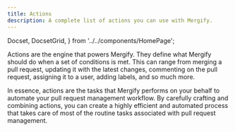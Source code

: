 ```yaml
---
title: Actions
description: A complete list of actions you can use with Mergify.
---
```


  Docset,
  DocsetGrid,
} from '../../components/HomePage';

Actions are the engine that powers Mergify. They define what Mergify should do
when a set of conditions is met. This can range from merging a pull request,
updating it with the latest changes, commenting on the pull request, assigning
it to a user, adding labels, and so much more.

In essence, actions are the tasks that Mergify performs on your behalf to
automate your pull request management workflow. By carefully crafting and
combining actions, you can create a highly efficient and automated process
that takes care of most of the routine tasks associated with pull request
management.

<DocsetGrid>
  <Docset
    title="Assign"
    description="Assign a pull request to a user."
    path="/actions/assign"
  />
  <Docset
    title="Backport"
    description="Copy a pull request to another branch once it is merged."
    path="/actions/backport"
  />
  <Docset
    title="Close"
    description="Close a pull request."
    path="/actions/close"
  />
</DocsetGrid>

<DocsetGrid>
  <Docset
    title="Comment"
    description="Comment a pull request."
    path="/actions/comment"
  />
  <Docset
    title="Delete Head Branch"
    description="Delete pull request head branch."
    path="/actions/delete_head_branch"
  />
  <Docset
    title="Dismiss Reviews"
    description="Dismiss previous reviews on a pull request."
    path="/actions/dismiss_reviews"
  />
</DocsetGrid>

<DocsetGrid>
  <Docset
    title="Edit"
    description="Edit pull request body, title or draft state."
    path="/actions/edit"
  />
  <Docset
    title="Label"
    description="Add, remove or toggle label on a pull request."
    path="/actions/label"
  />
  <Docset
    title="Merge"
    description="Automate the merging of your pull requests."
    path="/actions/merge"
  />
</DocsetGrid>

<DocsetGrid>
  <Docset
    title="Post Check"
    description="Create a check-run on a pull request."
    path="/actions/post_check"
  />
  <Docset
    title="Rebase"
    description="Rebase the pull request on top of its base branch."
    path="/actions/rebase"
  />
  <Docset
    title="Request Reviews"
    description="Request reviews from specific users or teams."
    path="/actions/request_reviews"
  />
</DocsetGrid>

<DocsetGrid>
  <Docset
    title="Review"
    description="Automate reviews for your pull requests with customizable comments and review types."
    path="/actions/review"
  />
  <Docset
    title="Update"
    description="Update the pull request branch with its base branch."
    path="/actions/update"
  />
  <Docset
    title="Squash"
    description="Squash commits in the pull request."
    path="/actions/squash"
  />
</DocsetGrid>

